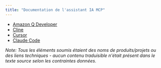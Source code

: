 ```yaml
---
title: "Documentation de l'assistant IA MCP"
---
```




- [Amazon Q Developer](https://docs.aws.amazon.com/amazonq/latest/qdeveloper-ug/command-line-mcp-configuration.html)
- [Cline](https://docs.cline.bot/mcp/mcp-overview)
- [Cursor](https://docs.cursor.com/context/model-context-protocol)
- [Claude Code](https://docs.anthropic.com/en/docs/agents-and-tools/claude-code/tutorials#set-up-model-context-protocol-mcp)

*Note: Tous les éléments soumis étaient des noms de produits/projets ou des liens techniques - aucun contenu traduisible n'était présent dans le texte source selon les contraintes données.*